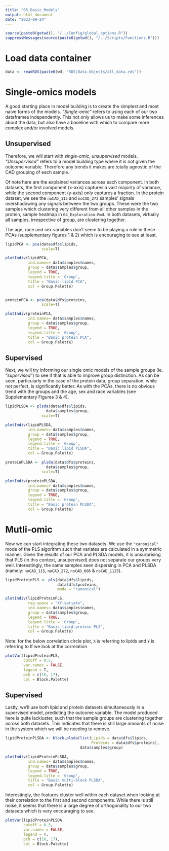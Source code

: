 ```yaml
---
title: "05_Basic_Models"
output: html_document
date: "2023-09-24"
---
```


```r
source(paste0(getwd(), "/../Config/global_options.R"))
suppressMessages(source(paste0(getwd(), "/../Scripts/Functions.R")))
```


# Load data container

``` r
data <- readRDS(paste0(wd, "RDS/Data_Objects/all_data.rds"))
```

# Single-omics models

A good starting place in model building is to create the simplest and most naive forms of the models. *"Single-omic"* refers to using each of our two dataframes independently. This not only allows us to make some inferences about the data, but also have a baseline with which to compare more complex and/or involved models. 

## Unsupervised

Therefore, we will start with *single-omic, unsupervised* models. *"Unsupervised"* refers to a model building type where it is not given the outcome variable. Therefore any trends it makes are totally agnostic of the CAD grouping of each sample. 

Of note here are the explained variances across each component. In both datasets, the first component (x-axis) captures a vast majority of variance, while the second component (y-axis) only captures a fraction. In the protein dataset, we see the `noCAD_115` and `noCAD_272` samples' signals overshadowing any signals between the two groups. These were the two samples which clustering very different from all other samples in the protein, sample heatmap in `04_Exploration.Rmd`. In both datasets, virtually all samples, irrespective of group, are clustering together.

The age, race and sex variables don't seem to be playing a role in these PCAs (supplementary figures 1 & 2) which is encouraging to see at least. 

``` r
lipidPCA <- pca(data$dfs$lipids,
                scale=T)

plotIndiv(lipidPCA,
          ind.names= data$samples$names,
          group = data$samples$group,
          legend = TRUE, 
          legend.title = 'Group',
          title = "Basic lipid PCA",
          col = Group.Palette)


proteinPCA <- pca(data$dfs$proteins,
                scale=T)

plotIndiv(proteinPCA,
          ind.names= data$samples$names,
          group = data$samples$group,
          legend = TRUE, 
          legend.title = 'Group',
          title = "Basic protein PCA",
          col = Group.Palette)
```




## Supervised

Next, we will try informing our single omic models of the sample groups (ie. *"supervised"*) to see if that is able to improve group distinction. As can be seen, particularly in the case of the protein data, group separation, while not perfect, is significantly better. As with the PCAs, there is no obvious trend with the groups and the age, sex and race variables (see Supplementary Figures 3 & 4).

``` r
lipidPLSDA <- plsda(data$dfs$lipids,
                  data$samples$group,
                scale=T)

plotIndiv(lipidPLSDA,
          ind.names= data$samples$names,
          group = data$samples$group,
          legend = TRUE, 
          legend.title = 'Group',
          title = "Basic lipid PLSDA",
          col = Group.Palette)

proteinPLSDA <- plsda(data$dfs$proteins,
                  data$samples$group,
                scale=T)

plotIndiv(proteinPLSDA,
          ind.names= data$samples$names,
          group = data$samples$group,
          legend = TRUE, 
          legend.title = 'Group',
          title = "Basic protein PLSDA",
          col = Group.Palette)
```

# Mutli-omic

Now we can start integrating these two datasets. We use the `"canonical"` mode of the PLS algorithm such that variates are calculated in a symmetric manner. Given the results of our PCA and PLSDA models, it is unsurprising that PLS (in this context, unsupervised) does not separate our groups very well. Interestingly, the same samples seen dispersing in PCA and PLSDA (namely: `noCAD_115`, `noCAD_272`, `noCAD_606` & `noCAD_1125`). 

``` r
lipidProteinPLS <- pls(data$dfs$lipids,
                       data$dfs$proteins,
                       mode = "canonical")

plotIndiv(lipidProteinPLS,
          rep.space = "XY-variate",
          ind.names= data$samples$names,
          group = data$samples$group,
          legend = TRUE, 
          legend.title = 'Group',
          title = "Basic lipid-protein PLS",
          col = Group.Palette)

```

Note: for the below correlation circle plot, `X` is referring to lipids and `Y` is referring to If we look at the correlation

``` r
plotVar(lipidProteinPLS, 
        cutoff = 0.5, 
        var.names = FALSE,
        legend = T,
        pch = c(16, 17),
        col = Block.Palette)
```

## Supervised

Lastly, we'll use both lipid and protein datasets simultaneously in a supervised model, predicting the outcome variable. The model produced here is quite lackluster, such that the sample groups are clustering together across both datasets. This indicates that there is still large amounts of noise in the system which we will be needing to remove.

```r
lipidProteinPLSDA <- block.plsda(list(Lipids = data$dfs$lipids,
                                      Proteins = data$dfs$proteins),
                                 data$samples$group)

plotIndiv(lipidProteinPLSDA,
          ind.names= data$samples$names,
          group = data$samples$group,
          legend = TRUE, 
          legend.title = 'Group',
          title = "Basic multi-block PLSDA",
          col = Group.Palette)
```

Interestingly, the features cluster well within each dataset when looking at their correlation to the first and second components. While there is still noise, it seems that there is a large degree of orthogonality to our two datasets which is very encouraging to see.

``` r
plotVar(lipidProteinPLSDA, 
        cutoff = 0.5, 
        var.names = FALSE,
        legend = T,
        pch = c(16, 17),
        col = Block.Palette)
```
